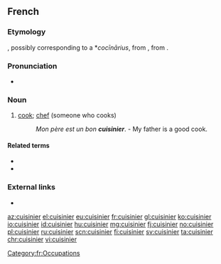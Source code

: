 ==French==

===Etymology===
{{suffix|cuisine|ier|lang=fr}}, possibly corresponding to a {{etyl|VL.|fr}} *''cocīnārius'', from {{etyl|la|fr}} {{m|la|coquīnārius}}, from {{m|la|coquīna}}.

===Pronunciation===
* {{audio|Fr-cuisinier.ogg|Audio|lang=fr}}

===Noun===
{{fr-noun|m|f=cuisinière}}

# [[cook]]; [[chef]] (someone who cooks)
#: ''Mon père est un bon '''cuisinier'''''. - My father is a good cook.

====Related terms====
* {{l|fr|cuisine}}
* {{l|fr|cuisiner}}

===External links===
* {{R:TLFi}}

[[Category:fr:Occupations]]

[[az:cuisinier]]
[[el:cuisinier]]
[[eu:cuisinier]]
[[fr:cuisinier]]
[[gl:cuisinier]]
[[ko:cuisinier]]
[[io:cuisinier]]
[[id:cuisinier]]
[[hu:cuisinier]]
[[mg:cuisinier]]
[[fj:cuisinier]]
[[no:cuisinier]]
[[pl:cuisinier]]
[[ru:cuisinier]]
[[scn:cuisinier]]
[[fi:cuisinier]]
[[sv:cuisinier]]
[[ta:cuisinier]]
[[chr:cuisinier]]
[[vi:cuisinier]]